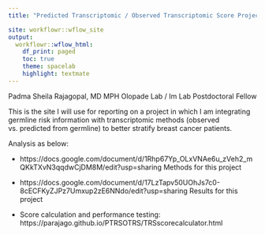 ```yaml
---
title: "Predicted Transcriptomic / Observed Transcriptomic Score Project"

site: workflowr::wflow_site
output:
  workflowr::wflow_html:
    df_print: paged
    toc: true
    theme: spacelab
    highlight: textmate
---
```


Padma Sheila Rajagopal, MD MPH
Olopade Lab / Im Lab Postdoctoral Fellow

This is the site I will use for reporting on a project in which I am integrating germline risk information with transcriptomic methods (observed vs. predicted from germline) to better stratify breast cancer patients. 

Analysis as below:

* https://docs.google.com/document/d/1Rhp67Yp_OLxVNAe6u_zVeh2_mQKkTXvN3qqdwCjDM8M/edit?usp=sharing Methods for this project 

* https://docs.google.com/document/d/17LzTapv50UOhJs7c0-8cECFKyZJPz7Umxup2zE6NNdo/edit?usp=sharing Results for this project 

* Score calculation and performance testing: 
https://parajago.github.io/PTRSOTRS/TRSscorecalculator.html